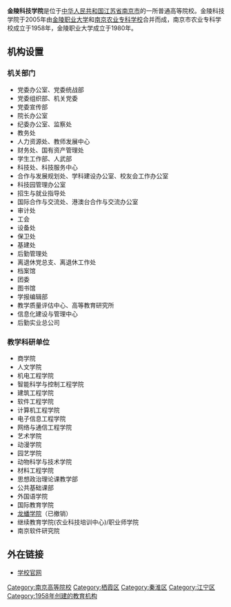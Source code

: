 {{Infobox University
| Name               = 金陵科技学院
| EnglishName        = Jinling Institute Of Technology
| SealImage          = [[File:jinling.jpg|center]]
| Established        = 1958年  
| Country            = {{CHN}} 
| Motto              = '''厚德兴业'''      
| Type               = 普通本科院校
| 院长               = [[聂影|聂影]]
| 党委书记           = [[陈小虎|陈小虎]]
| Faculty            = 900余人
| Student            = 19,000人
| Campus             = 市区  
| 建筑面积           = 514,000㎡
| Area               = 972,000㎡
| Location           = {{CHN}}[[江苏省|江苏省]][[南京市|南京市]][[江宁区_(南京市)|江宁区]]弘景大道99号(江宁校区)<br />
{{CHN}}[[江苏省|江苏省]][[南京市|南京市]][[栖霞区|栖霞区]]中心村130号(幕府校区)<br />
{{CHN}}[[江苏省|江苏省]][[南京市|南京市]][[秦淮区|秦淮区]]白下路314号(白下校区)
| Affiliations       = [[江苏省教育厅|江苏省教育厅]]
| Website            = http://www.jit.edu.cn/ 
| zip                = 211169
}}
{{Portal|大學|Education - Grad Hat.svg}}
'''金陵科技学院'''是位于[[中华人民共和国|中华人民共和国]][[江苏省|江苏省]][[南京市|南京市]]的一所普通高等院校。金陵科技学院于2005年由[[金陵职业大学|金陵职业大学]]和[[南京农业专科学校|南京农业专科学校]]合并而成，南京市农业专科学校成立于1958年，金陵职业大学成立于1980年。

== 机构设置 ==

===机关部门===
* 党委办公室、党委统战部
* 党委组织部、机关党委
* 党委宣传部
* 院长办公室
* 纪委办公室、监察处
* 教务处
* 人力资源处、教师发展中心
* 财务处、国有资产管理处
* 学生工作部、人武部
* 科技处、科技服务中心
* 合作与发展规划处、学科建设办公室、校友会工作办公室
* 科技园管理办公室
* 招生与就业指导处
* 国际合作与交流处、港澳台合作与交流办公室
* 审计处
* 工会
* 设备处
* 保卫处
* 基建处
* 后勤管理处
* 离退休党总支、离退休工作处
* 档案馆
* 团委
* 图书馆
* 学报编辑部
* 教学质量评估中心、高等教育研究所
* 信息化建设与管理中心
* 后勤实业总公司

===教学科研单位===
* 商学院
* 人文学院
* 机电工程学院
* 智能科学与控制工程学院
* 建筑工程学院
* 软件工程学院
* 计算机工程学院
* 电子信息工程学院
* 网络与通信工程学院
* 艺术学院
* 动漫学院
* 园艺学院
* 动物科学与技术学院
* 材料工程学院
* 思想政治理论课教学部
* 公共基础课部
* 外国语学院
* 国际教育学院
* [[金陵科技学院龙蟠学院|龙蟠学院]]（已撤销）
* 继续教育学院(农业科技培训中心)/职业师学院
* 南京软件研究院

==外在链接==
*[http://www.jit.edu.cn/ 学校官网] {{Wayback|url=http://www.jit.edu.cn/ |date=20060610052852 }}

{{江苏高等院校|nocat}}
[[Category:南京高等院校|Category:南京高等院校]]
[[Category:栖霞区|Category:栖霞区]]
[[Category:秦淮区|Category:秦淮区]]
[[Category:江宁区|Category:江宁区]]
[[Category:1958年创建的教育机构|Category:1958年创建的教育机构]]